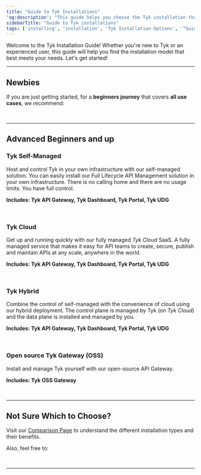 ```yaml
---
title: "Guide to Tyk Installations"
'og:description': "This guide helps you choose the Tyk installation that best suits your needs."
sidebarTitle: "Guide to Tyk installations"
tags: ['installing', 'installation', 'Tyk Installation Options', '“Guide to Tyk installations”', 'Tyk Open Source API Gateway', 'Tyk Self-Managed Installation', 'Tyk Cloud Installation']
---
```



Welcome to the Tyk Installation Guide! Whether you're new to Tyk or an experienced user, this guide will help you find the installation model that best meets your needs. Let's get started!

---

## Newbies

If you are just getting started, for a **beginners journey** that covers **all use cases**, we recommend:

<br/>

<ButtonLeft href="https://tyk.io/sign-up" color="green" content="starting here" />

---

## Advanced Beginners and up

### Tyk Self-Managed

Host and control Tyk in your own infrastructure with our
self-managed solution. You can easily install our Full Lifecycle API Management solution in your own infrastructure.
There is no calling home and there are no usage limits. You have full control.

**Includes: Tyk API Gateway, Tyk Dashboard, Tyk Portal, Tyk UDG**

<br/>

<ButtonLeft href="/5.6/tyk-self-managed/install" color="green" content="Install Self-Managed" />

### Tyk Cloud

Get up and running quickly with our fully managed *Tyk Cloud* SaaS.
A fully managed service that makes it easy for API teams to create, secure, publish and maintain APIs at any scale, anywhere in the world.

**Includes: Tyk API Gateway, Tyk Dashboard, Tyk Portal, Tyk UDG**

<br/>

<ButtonLeft href="/5.6/tyk-cloud/getting-started" color="green" content="Deploy Tyk Cloud" />

### Tyk Hybrid

Combine the control of self-managed with the convenience of cloud using our hybrid deployment. The control plane is managed by Tyk (on *Tyk Cloud*) and the data plane is installed and managed by you.

**Includes: Tyk API Gateway, Tyk Dashboard, Tyk Portal, Tyk UDG**

<br/>

<ButtonLeft href="/5.6/tyk-cloud/environments-deployments/hybrid-gateways" color="green" content="Install Tyk Hybrid" />

 
### Open source Tyk Gateway (OSS)

Install and manage Tyk yourself with our open-source API Gateway.

**Includes: Tyk OSS Gateway**

<br/>

<ButtonLeft href="/5.6/apim/open-source/installation" color="green" content="Install Tyk OSS" />

---

## Not Sure Which to Choose?

Visit our [Comparison Page](/5.6/apim) to understand the different installation types and their benefits.

Also, feel free to:

<br/>

<ButtonLeft href="https://tyk.io/sign-up" color="green" content="Contact us directly" />

---
